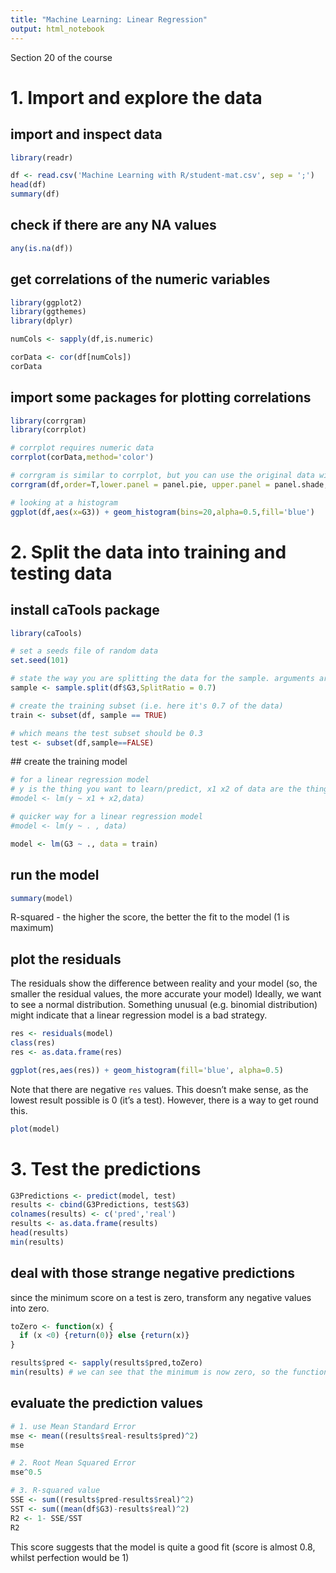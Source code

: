 ```yaml
---
title: "Machine Learning: Linear Regression"
output: html_notebook
---
```

Section 20 of the course


# 1. Import and explore the data


## import and inspect data
```r
library(readr)

df <- read.csv('Machine Learning with R/student-mat.csv', sep = ';')
head(df)
summary(df)
```

## check if there are any NA values
```r
any(is.na(df))
```

## get correlations of the numeric variables
```r
library(ggplot2)
library(ggthemes)
library(dplyr)

numCols <- sapply(df,is.numeric)

corData <- cor(df[numCols])
corData
```
## import some packages for plotting correlations
```r
library(corrgram)
library(corrplot)

# corrplot requires numeric data
corrplot(corData,method='color')

```

```r
# corrgram is similar to corrplot, but you can use the original data without filtering for numeric values only.
corrgram(df,order=T,lower.panel = panel.pie, upper.panel = panel.shade, text.panel = panel.txt)
```

```r
# looking at a histogram 
ggplot(df,aes(x=G3)) + geom_histogram(bins=20,alpha=0.5,fill='blue')
```

# 2. Split the data into training and testing data

## install caTools package
```r
library(caTools)

# set a seeds file of random data
set.seed(101)

# state the way you are splitting the data for the sample. arguments are a dataframe column and splitRatio (the proportion of the data you want to use for the sample)
sample <- sample.split(df$G3,SplitRatio = 0.7)

# create the training subset (i.e. here it's 0.7 of the data)
train <- subset(df, sample == TRUE)

# which means the test subset should be 0.3
test <- subset(df,sample==FALSE)
```

## create the training model
```r

# for a linear regression model
# y is the thing you want to learn/predict, x1 x2 of data are the things that will help the model predict
#model <- lm(y ~ x1 + x2,data)

# quicker way for a linear regression model
#model <- lm(y ~ . , data)

model <- lm(G3 ~ ., data = train)
```

## run the model
```r
summary(model)
```
R-squared - the higher the score, the better the fit to the model (1 is maximum)


## plot the residuals
The residuals show the difference between reality and your model (so, the smaller the residual values, the more accurate your model)
Ideally, we want to see a normal distribution. Something unusual (e.g. binomial distribution) might indicate that a linear regression model is a bad strategy.

```r
res <- residuals(model)
class(res)
res <- as.data.frame(res)

ggplot(res,aes(res)) + geom_histogram(fill='blue', alpha=0.5)
```
Note that there are negative `res` values. This doesn't make sense, as the lowest result possible is 0 (it's a test). However, there is a way to get round this. 

```r
plot(model)
```

# 3. Test the predictions

```r
G3Predictions <- predict(model, test)
results <- cbind(G3Predictions, test$G3)
colnames(results) <- c('pred','real')
results <- as.data.frame(results)
head(results)
min(results)
```

## deal with those strange negative predictions
since the minimum score on a test is zero, transform any negative values into zero.
```r
toZero <- function(x) {
  if (x <0) {return(0)} else {return(x)}
}

results$pred <- sapply(results$pred,toZero)
min(results) # we can see that the minimum is now zero, so the function toZero() has worked
```

## evaluate the prediction values
```r
# 1. use Mean Standard Error
mse <- mean((results$real-results$pred)^2)
mse
```

```r
# 2. Root Mean Squared Error
mse^0.5
```

```r
# 3. R-squared value
SSE <- sum((results$pred-results$real)^2)
SST <- sum((mean(df$G3)-results$real)^2)
R2 <- 1- SSE/SST
R2
```
This score suggests that the model is quite a good fit (score is almost 0.8, whilst perfection would be 1)
